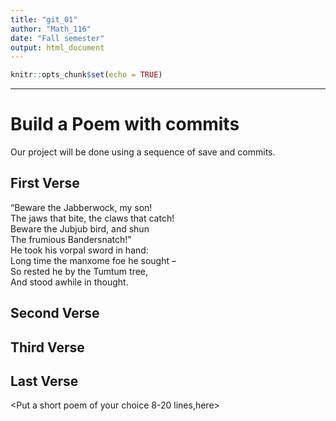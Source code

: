 ---
title: "git_01"
author: "Math_116"
date: "Fall semester"
output: html_document
---

```{r setup, include=FALSE}
knitr::opts_chunk$set(echo = TRUE)
```
---
 

# Build a Poem with commits
 
Our project will be done using a sequence of save and commits.
 
## First Verse 
 
"Beware the Jabberwock, my son!  
The jaws that bite, the claws that catch!  
Beware the Jubjub bird, and shun  
The frumious Bandersnatch!"  
He took his vorpal sword in hand:  
Long time the manxome foe he sought --  
So rested he by the Tumtum tree,  
And stood awhile in thought.  

 

## Second Verse
 

<Put the first two verses of The Road Not Taken by Robert Frost here>
 

## Third Verse
 
<Put the first two verses of The Walrus and the Carpenter here>
 
## Last Verse
 
<Put a short poem of your choice 8-20 lines,here>
